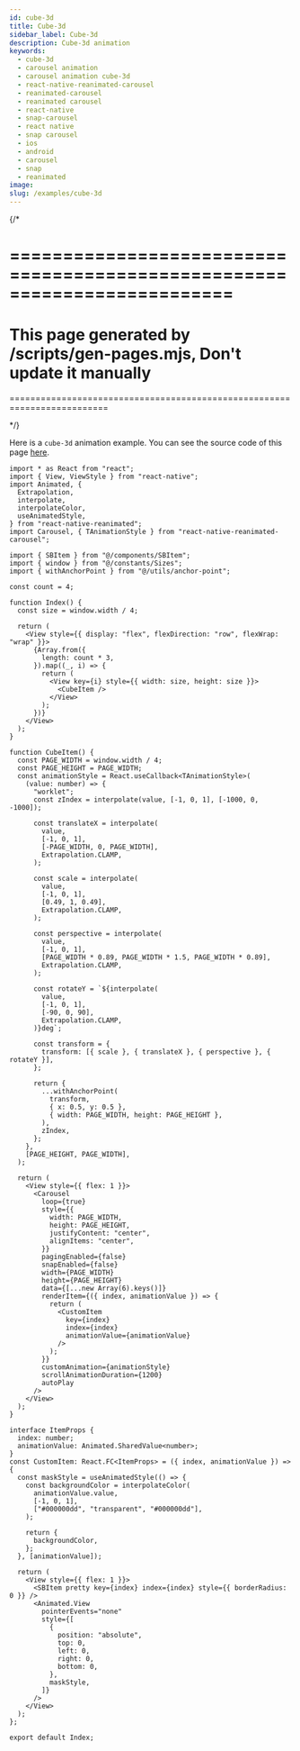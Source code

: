 ```yaml
---
id: cube-3d
title: Cube-3d
sidebar_label: Cube-3d
description: Cube-3d animation
keywords:
  - cube-3d
  - carousel animation
  - carousel animation cube-3d
  - react-native-reanimated-carousel
  - reanimated-carousel
  - reanimated carousel
  - react-native
  - snap-carousel
  - react native
  - snap carousel
  - ios
  - android
  - carousel
  - snap
  - reanimated
image:
slug: /examples/cube-3d
---
```


{/* 

=========================================================================
=========================================================================
This page generated by /scripts/gen-pages.mjs, Don't update it manually 
=========================================================================
=========================================================================

*/}

Here is a `cube-3d` animation example. You can see the source code of this page [here](https://github.com/dohooo/react-native-reanimated-carousel/blob/main/example/app/src/pages/cube-3d/index.tsx).


<Page page='cube-3d' />

```tsx copy
import * as React from "react";
import { View, ViewStyle } from "react-native";
import Animated, {
  Extrapolation,
  interpolate,
  interpolateColor,
  useAnimatedStyle,
} from "react-native-reanimated";
import Carousel, { TAnimationStyle } from "react-native-reanimated-carousel";

import { SBItem } from "@/components/SBItem";
import { window } from "@/constants/Sizes";
import { withAnchorPoint } from "@/utils/anchor-point";

const count = 4;

function Index() {
  const size = window.width / 4;

  return (
    <View style={{ display: "flex", flexDirection: "row", flexWrap: "wrap" }}>
      {Array.from({
        length: count * 3,
      }).map((_, i) => {
        return (
          <View key={i} style={{ width: size, height: size }}>
            <CubeItem />
          </View>
        );
      })}
    </View>
  );
}

function CubeItem() {
  const PAGE_WIDTH = window.width / 4;
  const PAGE_HEIGHT = PAGE_WIDTH;
  const animationStyle = React.useCallback<TAnimationStyle>(
    (value: number) => {
      "worklet";
      const zIndex = interpolate(value, [-1, 0, 1], [-1000, 0, -1000]);

      const translateX = interpolate(
        value,
        [-1, 0, 1],
        [-PAGE_WIDTH, 0, PAGE_WIDTH],
        Extrapolation.CLAMP,
      );

      const scale = interpolate(
        value,
        [-1, 0, 1],
        [0.49, 1, 0.49],
        Extrapolation.CLAMP,
      );

      const perspective = interpolate(
        value,
        [-1, 0, 1],
        [PAGE_WIDTH * 0.89, PAGE_WIDTH * 1.5, PAGE_WIDTH * 0.89],
        Extrapolation.CLAMP,
      );

      const rotateY = `${interpolate(
        value,
        [-1, 0, 1],
        [-90, 0, 90],
        Extrapolation.CLAMP,
      )}deg`;

      const transform = {
        transform: [{ scale }, { translateX }, { perspective }, { rotateY }],
      };

      return {
        ...withAnchorPoint(
          transform,
          { x: 0.5, y: 0.5 },
          { width: PAGE_WIDTH, height: PAGE_HEIGHT },
        ),
        zIndex,
      };
    },
    [PAGE_HEIGHT, PAGE_WIDTH],
  );

  return (
    <View style={{ flex: 1 }}>
      <Carousel
        loop={true}
        style={{
          width: PAGE_WIDTH,
          height: PAGE_HEIGHT,
          justifyContent: "center",
          alignItems: "center",
        }}
        pagingEnabled={false}
        snapEnabled={false}
        width={PAGE_WIDTH}
        height={PAGE_HEIGHT}
        data={[...new Array(6).keys()]}
        renderItem={({ index, animationValue }) => {
          return (
            <CustomItem
              key={index}
              index={index}
              animationValue={animationValue}
            />
          );
        }}
        customAnimation={animationStyle}
        scrollAnimationDuration={1200}
        autoPlay
      />
    </View>
  );
}

interface ItemProps {
  index: number;
  animationValue: Animated.SharedValue<number>;
}
const CustomItem: React.FC<ItemProps> = ({ index, animationValue }) => {
  const maskStyle = useAnimatedStyle(() => {
    const backgroundColor = interpolateColor(
      animationValue.value,
      [-1, 0, 1],
      ["#000000dd", "transparent", "#000000dd"],
    );

    return {
      backgroundColor,
    };
  }, [animationValue]);

  return (
    <View style={{ flex: 1 }}>
      <SBItem pretty key={index} index={index} style={{ borderRadius: 0 }} />
      <Animated.View
        pointerEvents="none"
        style={[
          {
            position: "absolute",
            top: 0,
            left: 0,
            right: 0,
            bottom: 0,
          },
          maskStyle,
        ]}
      />
    </View>
  );
};

export default Index;

```